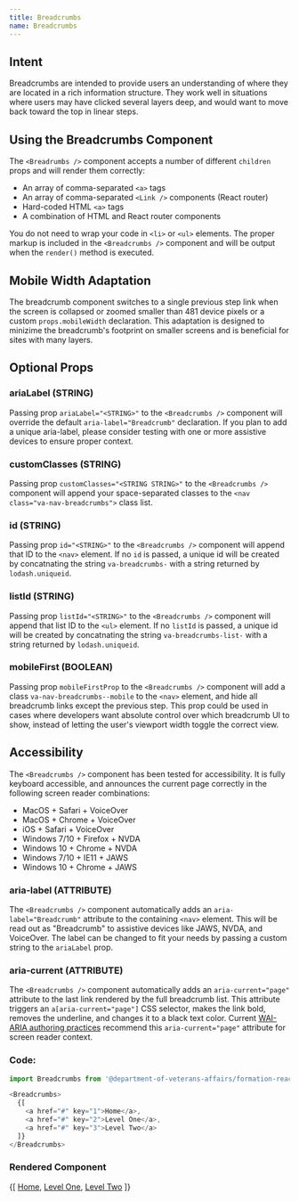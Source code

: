 ```yaml
---
title: Breadcrumbs
name: Breadcrumbs
---
```



## Intent

Breadcrumbs are intended to provide users an understanding of where they are located in a rich information structure. They work well in situations where users may have clicked several layers deep, and would want to move back toward the top in linear steps.

## Using the Breadcrumbs Component

The `<Breadrumbs />` component accepts a number of different `children` props and will render them correctly:

* An array of comma-separated `<a>` tags
* An array of comma-separated `<Link />` components (React router)
* Hard-coded HTML `<a>` tags
* A combination of HTML and React router components

You do not need to wrap your code in `<li>` or `<ul>` elements. The proper markup is included in the `<Breadcrumbs />` component and will be output when the `render()` method is executed.

## Mobile Width Adaptation

The breadcrumb component switches to a single previous step link when the screen is collapsed or zoomed smaller than 481 device pixels or a custom `props.mobileWidth` declaration. This adaptation is designed to minizime the breadcrumb's footprint on smaller screens and is beneficial for sites with many layers.

## Optional Props

### ariaLabel (STRING)

Passing prop `ariaLabel="<STRING>"` to the `<Breadcrumbs />` component will override the default `aria-label="Breadcrumb"` declaration. If you plan to add a unique aria-label, please consider testing with one or more assistive devices to ensure proper context.

### customClasses (STRING)

Passing prop `customClasses="<STRING STRING>"` to the `<Breadcrumbs />` component will append your space-separated classes to the `<nav class="va-nav-breadcrumbs">` class list.

### id (STRING)

Passing prop `id="<STRING>"` to the `<Breadcrumbs />` component will append that ID to the `<nav>` element. If no `id` is passed, a unique id will be created by concatnating the string `va-breadcrumbs-` with a string returned by `lodash.uniqueid`.

### listId (STRING)

Passing prop `listId="<STRING>"` to the `<Breadcrumbs />` component will append that list ID to the `<ul>` element. If no `listId` is passed, a unique id will be created by concatnating the string `va-breadcrumbs-list-` with a string returned by `lodash.uniqueid`.

### mobileFirst (BOOLEAN)

Passing prop `mobileFirstProp` to the `<Breadcrumbs />` component will add a class `va-nav-breadcrumbs--mobile` to the `<nav>` element, and hide all breadcrumb links except the previous step. This prop could be used in cases where developers want absolute control over which breadcrumb UI to show, instead of letting the user's viewport width toggle the correct view.

## Accessibility

The `<Breadcrumbs />` component has been tested for accessibility. It is fully keyboard accessible, and announces the current page correctly in the following screen reader combinations:

* MacOS + Safari + VoiceOver
* MacOS + Chrome + VoiceOver
* iOS + Safari + VoiceOver
* Windows 7/10 + Firefox + NVDA
* Windows 10 + Chrome + NVDA
* Windows 7/10 + IE11 + JAWS
* Windows 10 + Chrome + JAWS

### aria-label (ATTRIBUTE)

The `<Breadcrumbs />` component automatically adds an `aria-label="Breadcrumb"` attribute to the containing `<nav>` element. This will be read out as "Breadcrumb" to assistive devices like JAWS, NVDA, and VoiceOver. The label can be changed to fit your needs by passing a custom string to the `ariaLabel` prop.

### aria-current (ATTRIBUTE)

The `<Breadcrumbs />` component automatically adds an `aria-current="page"` attribute to the last link rendered by the full breadcrumb list. This attribute triggers an `a[aria-current="page"]` CSS selector, makes the link bold, removes the underline, and changes it to a black text color. Current [WAI-ARIA authoring practices](https://www.w3.org/TR/2017/NOTE-wai-aria-practices-1.1-20171214/examples/breadcrumb/index.html) recommend this `aria-current="page"` attribute for screen reader context.

### Code:
```javascript
import Breadcrumbs from '@department-of-veterans-affairs/formation-react/Breadcrumbs';

<Breadcrumbs>
  {[
    <a href="#" key="1">Home</a>,
    <a href="#" key="2">Level One</a>,
    <a href="#" key="3">Level Two</a>
  ]}
</Breadcrumbs>
```

### Rendered Component
<div className="site-c-reactcomp__rendered">
  <Breadcrumbs>
    {[
      <a href="#" key="1">Home</a>,
      <a href="#" key="2">Level One</a>,
      <a href="#" key="3">Level Two</a>
    ]}
  </Breadcrumbs>
</div>
